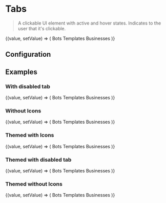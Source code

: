 
# Tabs

> A clickable UI element with active and hover states. Indicates to the user that it's clickable.

<CodeBlock defaultValue="bots">
  {(value, setValue) => (
    <Tabs value={value}>
      <Tabs.Item value="bots" onClick={setValue} icon="bot-says">
        Bots
      </Tabs.Item>
      <Tabs.Item value="templates" onClick={setValue} icon="user-says">
        Templates
      </Tabs.Item>
      <Tabs.Item value="businesses" onClick={setValue} icon="entities">
        Businesses
      </Tabs.Item>
    </Tabs>
  )}
</CodeBlock>

## Configuration

<ConfigBlock of={Tabs} />

## Examples

### With disabled tab

<CodeBlock defaultValue="bots">
  {(value, setValue) => (
    <Tabs value={value}>
      <Tabs.Item value="bots" onClick={setValue} icon="bot-says" disabled>
        Bots
      </Tabs.Item>
      <Tabs.Item value="templates" onClick={setValue} icon="user-says">
        Templates
      </Tabs.Item>
      <Tabs.Item value="businesses" onClick={setValue} icon="entities">
        Businesses
      </Tabs.Item>
    </Tabs>
  )}
</CodeBlock>

### Without Icons

<CodeBlock defaultValue="bots">
  {(value, setValue) => (
    <Tabs value={value}>
      <Tabs.Item value="bots" onClick={setValue}>
        Bots
      </Tabs.Item>
      <Tabs.Item value="templates" onClick={setValue}>
        Templates
      </Tabs.Item>
      <Tabs.Item value="businesses" onClick={setValue}>
        Businesses
      </Tabs.Item>
    </Tabs>
  )}
</CodeBlock>

### Themed with Icons

<CodeBlock defaultValue="bots">
  {(value, setValue) => (
    <Tabs value={value} themed>
      <Tabs.Item value="bots" onClick={setValue} icon="bot-says" themed>
        Bots
      </Tabs.Item>
      <Tabs.Item value="templates" onClick={setValue} icon="user-says" themed>
        Templates
      </Tabs.Item>
      <Tabs.Item value="businesses" onClick={setValue} icon="entities" themed>
        Businesses
      </Tabs.Item>
    </Tabs>
  )}
</CodeBlock>

### Themed with disabled tab

<CodeBlock defaultValue="bots">
  {(value, setValue) => (
    <Tabs value={value} themed>
      <Tabs.Item
        value="bots"
        onClick={setValue}
        icon="bot-says"
        themed
        disabled
      >
        Bots
      </Tabs.Item>
      <Tabs.Item value="templates" onClick={setValue} icon="user-says" themed>
        Templates
      </Tabs.Item>
      <Tabs.Item value="businesses" onClick={setValue} icon="entities" themed>
        Businesses
      </Tabs.Item>
    </Tabs>
  )}
</CodeBlock>

### Themed without Icons

<CodeBlock defaultValue="bots">
  {(value, setValue) => (
    <Tabs value={value} themed>
      <Tabs.Item value="bots" onClick={setValue} themed>
        Bots
      </Tabs.Item>
      <Tabs.Item value="templates" onClick={setValue} themed>
        Templates
      </Tabs.Item>
      <Tabs.Item value="businesses" onClick={setValue} themed>
        Businesses
      </Tabs.Item>
    </Tabs>
  )}
</CodeBlock>

